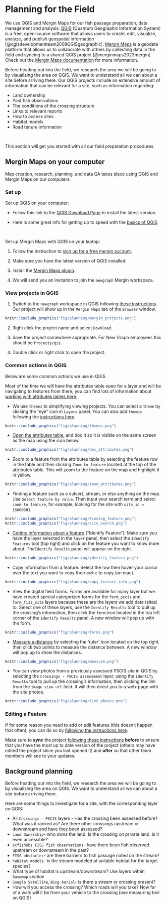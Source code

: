 
# Planning for the Field

We use QGIS and Mergin Maps for our fish passage preparation, data management and analysis. [QGIS](https://qgis.org/) (Quantum Geographic Information System) is a free, open-source software that allows users to create, edit, visualize, analyze, and publish geospatial information [@qgisdevelopmentteam2009QGISgeographic]. [Mergin Maps](https://merginmaps.com/) is a geodata platform that allows us to collaborate with others by collecting data in the field and syncing to a shared QGIS project [@merginmaps2023mergin]. Check out the [Mergin Maps documentation](https://merginmaps.com/docs/) for more information.

Before heading out into the field, we research the area we will be going to by visualizing the area on QGIS. We want to understand all we can about a site before arriving there. Our QGIS projects include an extensive amount of information that can be relevant for a site, such as information regarding:

  - Land ownership 
  - Past fish observations
  - The conditions of the crossing structure
  - Links to relevant reports  
  - How to access sites
  - Habitat models 
  - Road tenure information

<br>

This section will get you started with all our field preparation procedures.


## Mergin Maps on your computer

Map creation, research, planning, and data QA takes place using QGIS and Mergin Maps on our computers.

### Set up

Set up QGIS on your computer:

* Follow this link to the [QGIS Download Page](https://www.qgis.org/en/site/forusers/download.html) to install the latest version.

* Here is some great info for getting up to speed with the [basics of QGIS](https://courses.spatialthoughts.com/introduction-to-qgis.html).

<br>

Set up Mergin Maps with QGIS on your laptop:

  1. Follow the instruction to [sign up for a free mergin account](https://merginmaps.com/docs/setup/sign-up-to-mergin-maps/).
  
  2. Make sure you have the latest version of QGIS installed.
  
  3. Install the [Mergin Maps plugin](https://merginmaps.com/docs/setup/install-mergin-maps-plugin-for-qgis/).
  
  4. We will send you an invitation to join the `newgraph` Mergin workspace.
  

### View projects in QGIS
  
  1. Switch to the `newgraph` workspace in QGIS following [these instructions](https://merginmaps.com/docs/manage/workspaces/#switch-workspaces-in-qgis). Our project will show up in the `Mergin Maps` tab of the `Browser` window.
  
```r
knitr::include_graphics("fig/planning/mergin_projects.png")
```

  
  2. Right click the project name and select `Download`. 
  
  3. Save the project somewhere appropriate. For New Graph employees this should be `Projects/gis`.
  
  4. Double click or right click to open the project. 
  

### Common actions in QGIS

Below are some common actions we use in QGIS.

Most of the time we will have the attributes table open for a layer and will be navigating to features from there, you can find lots of information about [working with attributes tables here](https://docs.qgis.org/3.34/en/docs/user_manual/working_with_vector/attribute_table.html#working-with-the-attribute-table).

  - We use `themes` to simplifying viewing projects. You can select a `theme` by clicking the "eye" icon in `Layers` panel. You can also add `themes` following the [instructions here](https://merginmaps.com/docs/gis/setup_themes/#setting-up-qgis-map-themes). 
  
```r
knitr::include_graphics("fig/planning/themes.png")
```
  
  - [Open the attributes table](https://docs.qgis.org/3.34/en/docs/user_manual/working_with_vector/attribute_table.html#introducing-the-attribute-table-interface), and doc it so it is visible on the same screen as the map using the icon below. 
  
```r
knitr::include_graphics("fig/planning/doc_attributes.png")
```
  
  - Zoom to a feature from the attributes table by selecting the feature row in the table and then clicking `Zoom to feature` located at the top of the attributes table. This will zoom to the feature on the map and highlight it in yellow.
  
```r
knitr::include_graphics("fig/planning/zoom_attributes.png")
```
  
  - Finding a feature such as a culvert, stream, or else anything on the map. Use `Select feature by value`. Then input your search term and select `zoom to feature`, for example, looking for the site with `site_id = 15600301`. 
  
```r
knitr::include_graphics("fig/planning/finding_feature.png")
knitr::include_graphics("fig/planning/site_search.png")
```

  - [Getting information about a feature](https://docs.qgis.org/3.34/en/docs/user_manual/working_with_vector/attribute_table.html#exploring-features-attributes-through-the-identify-tool) ("Identify Feature"). Make sure you have the layer selected in the `layer` panel, then select the `Identify Features` tool (top right) and click on the feature you want to know more about. The` Identify Results` panel will appear on the right.

```r
knitr::include_graphics("fig/planning/identify_feature.png")
```
 
  - Copy information from a feature. Select the row then hover your cursor over the text you want to copy then `cmd+c` to copy (on mac).

```r
knitr::include_graphics("fig/planning/copy_feature_info.png")
```

  - View the digital field forms. Forms are available for many layer but we have created special categorized forms for the `form_pscis` and `form_fiss_site` layers because these are the layers we add data (sites) to. Select one of these layers, use the `Identify Results` tool to pull up the crossing's information, then click the `form` icon located in the top left corner of the `Identify Results` panel. A new window will pop up with the form.  
  
```r
knitr::include_graphics("fig/planning/forms.png")
```

  - [Measure a distance](https://docs.qgis.org/3.34/en/docs/user_manual/map_views/map_view.html#measure-length-areas-bearings-and-angles-interactively) by selecting the 'ruler' icon located on the top right, then click two points to measure the distance between. A new window will pop up to show the distances. 
  
```r
knitr::include_graphics("fig/planning/measure.png")
```

- You can view photos from a previously assessed PSCIS site in QGIS by selecting the `Crossings - PSCIS assessment` layer, using the `Identify Results` tool to pull up the crossing's information, then clicking the link from the `image_view_url` field. It will then direct you to a web-page with the site photos.

```r
knitr::include_graphics("fig/planning/link_photos.png")
```



### Editing a Feature

If for some reason you need to add or edit features (this doesn't happen that often), you can do so by [following the instructions here](https://docs.qgis.org/3.34/en/docs/user_manual/working_with_vector/attribute_table.html#editing-multiple-fields). 

Make sure to **sync** the project [following these instructions](https://merginmaps.com/docs/manage/synchronisation/#how-to-synchronise-changes-in-mergin-maps) **before** to ensure that you have the most up to date version of the project (others may have edited the project since you last opened it) and **after** so that other team members will see to your updates.


## Background planning

Before heading out into the field, we research the area we will be going to by visualizing the area on QGIS. We want to understand all we can about a site before arriving there.

Here are some things to investigate for a site, with the corresponding layer on QGIS:

  - All `Crossings - PSCIS` layers - Has the crossing been assessed before? What was it ranked as? Are there other crossings upstream or downstream and have they been assessed?
  - `Land Ownership`- who owns the land. Is the crossing on private land, is it even accessible?
  - `bcfishobs FISS fish observations`- have there been fish observed upstream or downstream in the past?
  - `FISS obstacles`- are there barriers to fish passage noted on the stream?
  - `habitat models`- is the stream modeled at suitable habitat for the target species?
  - What type of habitat is upstream/downstream? Use layers within `Basemap` section
  - `Google Satellite`, `Bing Aerial`- is there a stream or crossing present? 
  - How will you access the crossing? Which roads will you take? How far of a walk will it be from your vehicle to the crossing (use measuring tool on QGIS)


